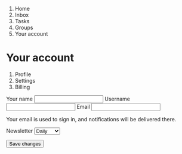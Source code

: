 

<Metatags
  title="May 1 | CSS Grid a day"
  description="An example of using CSS grid every day, from May 1–31st, 2019."
  thumbnail=""
  url="https://cssgrid31.brett.cool"
  pathname="/"
/>

<div className={LayoutStyles.container}>
  <div className={LayoutStyles.menu}>
    <ol>
      <li>Home</li>
      <li>Inbox</li>
      <li>Tasks</li>
      <li>Groups</li>
      <li className={LayoutStyles.menuActive}>Your account</li>
    </ol>
  </div>
  <div className={LayoutStyles.header}>
    <h1>Your account</h1>
    <ol>
      <li className={LayoutStyles.sectionActive}>Profile</li>
      <li>Settings</li>
      <li>Billing</li>
    </ol>
  </div>
  <div className={LayoutStyles.form}>
    <form className={FormStyles.form}>
      <label for="name">Your name</label>
      <input id="name" defaultValue="Brett Jones" type="text"/>
      <label for="name">Username</label>
      <input id="name" defaultValue="@brett_jay" type="text"/>
      <label for="email">Email</label>
      <input id="email" type="email" defaultValue="hello@example.com" />
      <p className={FormStyles.hint}>
        Your email is used to sign in, and notifications will be delivered
        there.
      </p>
      <label>Newsletter</label>
      <select>
        <option>Daily</option>
        <option>Weekly</option>
        <option>Monthly</option>
        <option>Off</option>
      </select>
    </form>
    <form className={`${FormStyles.form} ${FormStyles.formSubmission}`}>
      <input type="submit" value="Save changes"/>
    </form>
  </div>

</div>
